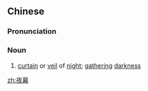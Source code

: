 ==Chinese==
{{zh-forms}}

===Pronunciation===
{{zh-pron
|m=yèmù
|c=je6 mok6
|mn=qz:iā-mō͘/xm,zz:iā-bō͘
|cat=n
}}

===Noun===
{{zh-noun}}

# [[curtain]] or [[veil]] of [[night]]; [[gathering]] [[darkness]]

[[zh:夜幕]]